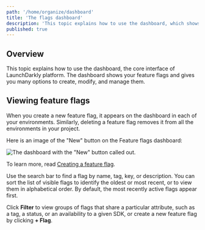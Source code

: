 ```yaml
---
path: '/home/organize/dashboard'
title: 'The flags dashboard'
description: 'This topic explains how to use the dashboard, which shows your feature flags and gives you many options to create, modify, and manage them.'
published: true
---
```


## Overview

This topic explains how to use the dashboard, the core interface of LaunchDarkly platform. The dashboard shows your feature flags and gives you many options to create, modify, and manage them.

## Viewing feature flags

When you create a new feature flag, it appears on the dashboard in each of your environments. Similarly, deleting a feature flag removes it from all the environments in your project.

Here is an image of the "New" button on the Feature flags dashboard:

![The dashboard with the "New" button called out.](../../images/flag-new-callout.png)

To learn more, read [Creating a feature flag](/home/getting-started/feature-flags).

Use the search bar to find a flag by name, tag, key, or description. You can sort the list of visible flags to identify the oldest or most recent, or to view them in alphabetical order. By default, the most recently active flags appear first.

Click **Filter** to view groups of flags that share a particular attribute, such as a tag, a status, or an availability to a given SDK, or create a new feature flag by clicking **+ Flag**.
